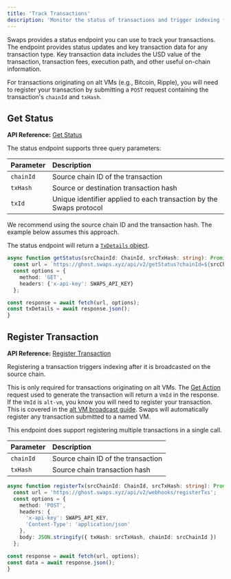 ```yaml
---
title: 'Track Transactions'
description: 'Monitor the status of transactions and trigger indexing for alt VM transactions.'
---
```



Swaps provides a status endpoint you can use to track your transactions. The endpoint provides status updates and key transaction data for any transaction type.  Key transaction data includes the USD value of the transaction, transaction fees, execution path, and other useful on-chain information.

For transactions originating on alt VMs (e.g., Bitcoin, Ripple), you will need to register your transaction by submitting a `POST` request containing the transaction's `chainId` and `txHash`.

## Get Status

**API Reference:** [Get Status](/api-reference/get-status)

The status endpoint supports three query parameters:

| Parameter | Description |
|:-----|:------------|
| `chainId` | Source chain ID of the transaction |
| `txHash` | Source or destination transaction hash |
| `txId` | Unique identifier applied to each transaction by the Swaps protocol |

We recommend using the source chain ID and the transaction hash.  The example below assumes this approach.

The status endpoint will return a [`TxDetails` object](/api-reference/get-status#response-status-message).

``` typescript
async function getStatus(srcChainId: ChainId, srcTxHash: string): Promise<TxDetails> {
  const url = `https://ghost.swaps.xyz/api/v2/getStatus?chainId=${srcChainId}&txHash=${srcTxHash}`;
  const options = {
    method: 'GET',
    headers: {'x-api-key': SWAPS_API_KEY}
  };

const response = await fetch(url, options);
const txDetails = await response.json();
}
```

## Register Transaction

**API Reference:** [Register Transaction](/api-reference/register-transaction)

Registering a transaction triggers indexing after it is broadcasted on the source chain. 

This is only required for transactions originating on alt VMs.  The [Get Action](/api-reference/get-action) request used to generate the transaction will return a `VmId` in the response.  If the `VmId` is `alt-vm`, you know you will need to register your transaction.  This is covered in the [alt VM broadcast guide](/guides/swap#broadcast-on-altvm).  Swaps will automatically register any transaction submitted to a named VM.

This endpoint does support registering multiple transactions in a single call.

| Parameter | Description |
|:-----|:------------|
| `chainId` | Source chain ID of the transaction |
| `txHash` | Source chain transaction hash |

``` typescript
async function registerTx(srcChainId: ChainId, srcTxHash: string): Promise<{ success: true, error: string | null }> {
  const url = 'https://ghost.swaps.xyz/api/v2/webhooks/registerTxs';
  const options = {
    method: 'POST',
    headers: {
      'x-api-key': SWAPS_API_KEY,
      'Content-Type': 'application/json'
    },
    body: JSON.stringify({ txHash: srcTxHash, chainId: srcChainId })
  };

const response = await fetch(url, options);
const data = await response.json();
}
```